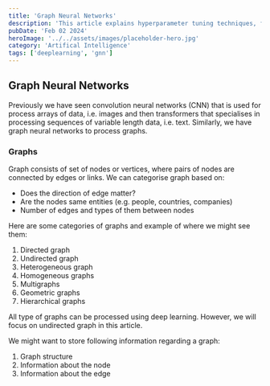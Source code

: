 ```yaml
---
title: 'Graph Neural Networks'
description: 'This article explains hyperparameter tuning techniques, focusing on grid search and random search, to optimize the performance of machine learning models, especially Support Vector Machines (SVMs).'
pubDate: 'Feb 02 2024'
heroImage: '../../assets/images/placeholder-hero.jpg'
category: 'Artifical Intelligence'
tags: ['deeplearning', 'gnn']
---
```

## Graph Neural Networks
Previously we have seen convolution neural networks (CNN) that is used for process arrays of data, i.e. images and then transformers that specialises in processing sequences of variable length data, i.e. text. 
Similarly, we have graph neural networks to process graphs.

### Graphs
Graph consists of set of nodes or vertices, where pairs of nodes are connected by edges or links.
We can categorise graph based on:
- Does the direction of edge matter?
- Are the nodes same entities (e.g. people, countries, companies)
- Number of edges and types of them between nodes

Here are some categories of graphs and example of where we might see them:
1. Directed graph
2. Undirected graph
3. Heterogeneous graph
4. Homogeneous graphs
5. Multigraphs
6. Geometric graphs
7. Hierarchical graphs

All type of graphs can be processed using deep learning. However, we will focus on undirected graph in this article.

We might want to store following information regarding a graph:
1. Graph structure
2. Information about the node
3. Information about the edge
